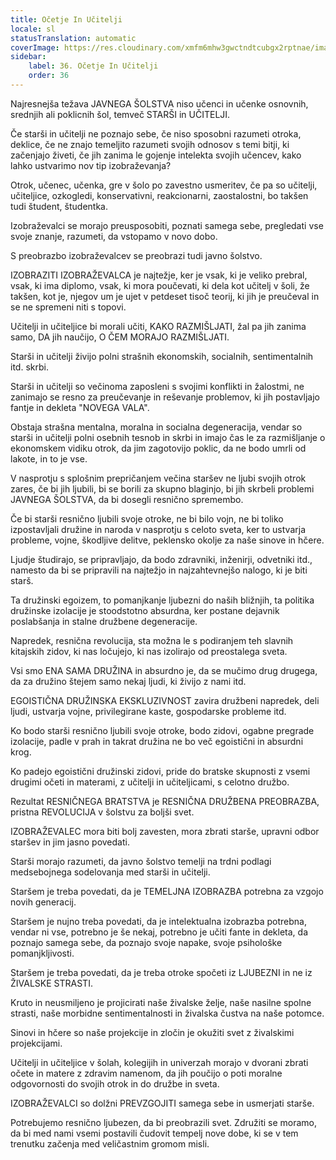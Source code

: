 ```yaml
---
title: Očetje In Učitelji
locale: sl
statusTranslation: automatic
coverImage: https://res.cloudinary.com/xmfm6mhw3gwctndtcubgx2rptnae/image/upload/v1740337243/small_cover_educacion_fundamental_a051170f1c.webp
sidebar:
    label: 36. Očetje In Učitelji
    order: 36
---
```

Najresnejša težava JAVNEGA ŠOLSTVA niso učenci in učenke osnovnih, srednjih ali poklicnih šol, temveč STARŠI in UČITELJI.

Če starši in učitelji ne poznajo sebe, če niso sposobni razumeti otroka, deklice, če ne znajo temeljito razumeti svojih odnosov s temi bitji, ki začenjajo živeti, če jih zanima le gojenje intelekta svojih učencev, kako lahko ustvarimo nov tip izobraževanja?

Otrok, učenec, učenka, gre v šolo po zavestno usmeritev, če pa so učitelji, učiteljice, ozkogledi, konservativni, reakcionarni, zaostalostni, bo takšen tudi študent, študentka.

Izobraževalci se morajo preusposobiti, poznati samega sebe, pregledati vse svoje znanje, razumeti, da vstopamo v novo dobo.

S preobrazbo izobraževalcev se preobrazi tudi javno šolstvo.

IZOBRAZITI IZOBRAŽEVALCA je najtežje, ker je vsak, ki je veliko prebral, vsak, ki ima diplomo, vsak, ki mora poučevati, ki dela kot učitelj v šoli, že takšen, kot je, njegov um je ujet v petdeset tisoč teorij, ki jih je preučeval in se ne spremeni niti s topovi.

Učitelji in učiteljice bi morali učiti, KAKO RAZMIŠLJATI, žal pa jih zanima samo, DA jih naučijo, O ČEM MORAJO RAZMIŠLJATI.

Starši in učitelji živijo polni strašnih ekonomskih, socialnih, sentimentalnih itd. skrbi.

Starši in učitelji so večinoma zaposleni s svojimi konflikti in žalostmi, ne zanimajo se resno za preučevanje in reševanje problemov, ki jih postavljajo fantje in dekleta "NOVEGA VALA".

Obstaja strašna mentalna, moralna in socialna degeneracija, vendar so starši in učitelji polni osebnih tesnob in skrbi in imajo čas le za razmišljanje o ekonomskem vidiku otrok, da jim zagotovijo poklic, da ne bodo umrli od lakote, in to je vse.

V nasprotju s splošnim prepričanjem večina staršev ne ljubi svojih otrok zares, če bi jih ljubili, bi se borili za skupno blaginjo, bi jih skrbeli problemi JAVNEGA ŠOLSTVA, da bi dosegli resnično spremembo.

Če bi starši resnično ljubili svoje otroke, ne bi bilo vojn, ne bi toliko izpostavljali družine in naroda v nasprotju s celoto sveta, ker to ustvarja probleme, vojne, škodljive delitve, peklensko okolje za naše sinove in hčere.

Ljudje študirajo, se pripravljajo, da bodo zdravniki, inženirji, odvetniki itd., namesto da bi se pripravili na najtežjo in najzahtevnejšo nalogo, ki je biti starš.

Ta družinski egoizem, to pomanjkanje ljubezni do naših bližnjih, ta politika družinske izolacije je stoodstotno absurdna, ker postane dejavnik poslabšanja in stalne družbene degeneracije.

Napredek, resnična revolucija, sta možna le s podiranjem teh slavnih kitajskih zidov, ki nas ločujejo, ki nas izolirajo od preostalega sveta.

Vsi smo ENA SAMA DRUŽINA in absurdno je, da se mučimo drug drugega, da za družino štejem samo nekaj ljudi, ki živijo z nami itd.

EGOISTIČNA DRUŽINSKA EKSKLUZIVNOST zavira družbeni napredek, deli ljudi, ustvarja vojne, privilegirane kaste, gospodarske probleme itd.

Ko bodo starši resnično ljubili svoje otroke, bodo zidovi, ogabne pregrade izolacije, padle v prah in takrat družina ne bo več egoistični in absurdni krog.

Ko padejo egoistični družinski zidovi, pride do bratske skupnosti z vsemi drugimi očeti in materami, z učitelji in učiteljicami, s celotno družbo.

Rezultat RESNIČNEGA BRATSTVA je RESNIČNA DRUŽBENA PREOBRAZBA, pristna REVOLUCIJA v šolstvu za boljši svet.

IZOBRAŽEVALEC mora biti bolj zavesten, mora zbrati starše, upravni odbor staršev in jim jasno povedati.

Starši morajo razumeti, da javno šolstvo temelji na trdni podlagi medsebojnega sodelovanja med starši in učitelji.

Staršem je treba povedati, da je TEMELJNA IZOBRAZBA potrebna za vzgojo novih generacij.

Staršem je nujno treba povedati, da je intelektualna izobrazba potrebna, vendar ni vse, potrebno je še nekaj, potrebno je učiti fante in dekleta, da poznajo samega sebe, da poznajo svoje napake, svoje psihološke pomanjkljivosti.

Staršem je treba povedati, da je treba otroke spočeti iz LJUBEZNI in ne iz ŽIVALSKE STRASTI.

Kruto in neusmiljeno je projicirati naše živalske želje, naše nasilne spolne strasti, naše morbidne sentimentalnosti in živalska čustva na naše potomce.

Sinovi in hčere so naše projekcije in zločin je okužiti svet z živalskimi projekcijami.

Učitelji in učiteljice v šolah, kolegijih in univerzah morajo v dvorani zbrati očete in matere z zdravim namenom, da jih poučijo o poti moralne odgovornosti do svojih otrok in do družbe in sveta.

IZOBRAŽEVALCI so dolžni PREVZGOJITI samega sebe in usmerjati starše.

Potrebujemo resnično ljubezen, da bi preobrazili svet. Združiti se moramo, da bi med nami vsemi postavili čudovit tempelj nove dobe, ki se v tem trenutku začenja med veličastnim gromom misli.

